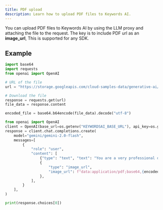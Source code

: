 ```yaml
---
title: PDF upload
description: Learn how to upload PDF files to Keywords AI.
---
```


You can upload PDF files to Keywords AI by using the LLM proxy and attaching the file to the request. The key is to include PDF url as an **image_url**, This is supported for any SDK.

## Example

```python OpenAI SDK Python {6, 9-13, 23-26}
import base64
import requests
from openai import OpenAI

# URL of the file
url = "https://storage.googleapis.com/cloud-samples-data/generative-ai/pdf/2403.05530.pdf"

# Download the file
response = requests.get(url)
file_data = response.content

encoded_file = base64.b64encode(file_data).decode("utf-8")

from openai import OpenAI
client = OpenAI(base_url=os.getenv("KEYWORDSAI_BASE_URL"), api_key=os.getenv("KEYWORDSAI_API_KEY"))
response = client.chat.completions.create(
    model="gemini/gemini-2.0-flash",
    messages=[
        {
            "role": "user",
            "content": [
                {"type": "text", "text": "You are a very professional document summarization specialist. Please summarize the given document."},
                {
                    "type": "image_url",
                    "image_url": f"data:application/pdf;base64,{encoded_file}", # 👈 PDF
                },
            ],
        }
    ],
)

print(response.choices[0])
```
